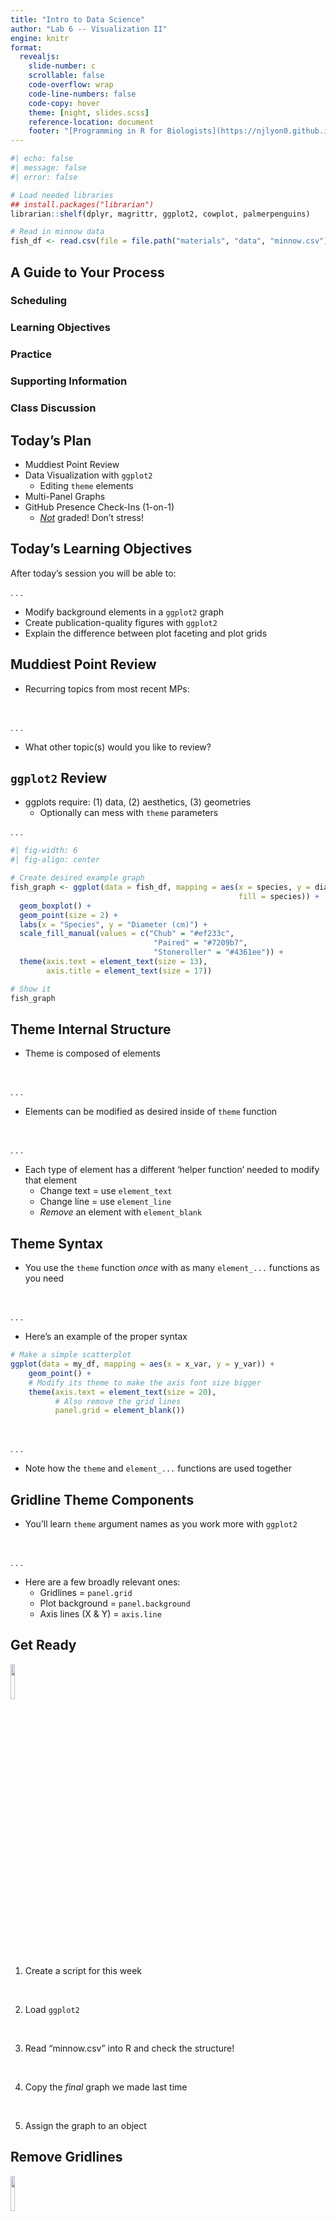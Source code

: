 ```yaml
---
title: "Intro to Data Science"
author: "Lab 6 -- Visualization II"
engine: knitr
format: 
  revealjs: 
    slide-number: c
    scrollable: false
    code-overflow: wrap
    code-line-numbers: false
    code-copy: hover
    theme: [night, slides.scss]
    reference-location: document
    footer: "[Programming in R for Biologists](https://njlyon0.github.io/teach_r-for-biologists/)"
---
```


```r
#| echo: false
#| message: false
#| error: false

# Load needed libraries
## install.packages("librarian")
librarian::shelf(dplyr, magrittr, ggplot2, cowplot, palmerpenguins)
```

```r
# Read in minnow data
fish_df <- read.csv(file = file.path("materials", "data", "minnow.csv"))
```

## A Guide to Your Process

### [Scheduling]{.blue}

### [Learning Objectives]{.purple}

### [Practice]{.pink}

### [Supporting Information]{.orange}

### [Class Discussion]{.gold}

## [Today's Plan]{.blue}

- Muddiest Point Review
- Data Visualization with `ggplot2`
    - Editing `theme` elements
- Multi-Panel Graphs
- GitHub Presence Check-Ins (1-on-1)
    - <u>_Not_</u> graded! Don't stress!

## [Today's Learning Objectives]{.purple}

After today's session you will be able to:

. . .

- Modify background elements in a `ggplot2` graph
- Create publication-quality figures with `ggplot2`
- Explain the difference between plot faceting and plot grids

## [Muddiest Point Review]{.gold}

- Recurring topics from most recent MPs:

\

. . .

- What other topic(s) would you like to review?

## [`ggplot2` Review]{.orange} {.smaller}

- ggplots require: (1) data, (2) aesthetics, (3) geometries
    - Optionally can mess with `theme` parameters

. . .

```r
#| fig-width: 6
#| fig-align: center

# Create desired example graph
fish_graph <- ggplot(data = fish_df, mapping = aes(x = species, y = diameter_cm, 
                                                   fill = species)) +
  geom_boxplot() +
  geom_point(size = 2) +
  labs(x = "Species", y = "Diameter (cm)") +
  scale_fill_manual(values = c("Chub" = "#ef233c", 
                                "Paired" = "#7209b7", 
                                "Stoneroller" = "#4361ee")) +
  theme(axis.text = element_text(size = 13),
        axis.title = element_text(size = 17))

# Show it
fish_graph
```

## [Theme Internal Structure]{.orange} {.smaller}

- Theme is composed of [elements]{.purple}

\

. . . 

- Elements can be modified as desired inside of `theme` function

\

. . . 

- Each type of element has a different 'helper function' needed to modify that element
    - Change text = use `element_text`
    - Change line = use `element_line`
    - _Remove_ an element with `element_blank`

## [Theme Syntax]{.orange} {.smaller}

- You use the `theme` function _once_ with as many `element_...` functions as you need

\

. . . 

- Here's an example of the proper syntax
```.r
# Make a simple scatterplot
ggplot(data = my_df, mapping = aes(x = x_var, y = y_var)) +
    geom_point() +
    # Modify its theme to make the axis font size bigger
    theme(axis.text = element_text(size = 20),
          # Also remove the grid lines
          panel.grid = element_blank())
```

\

. . . 

- Note how the `theme` and `element_...` functions are used together

## [Gridline Theme Components]{.orange} {.smaller}

- You'll learn `theme` argument names as you work more with `ggplot2`

\

. . . 

- Here are a few broadly relevant ones:
    - Gridlines = `panel.grid`
    - Plot background = `panel.background`
    - Axis lines (X & Y) = `axis.line`

## [Get Ready]{.pink} {.smaller}

![](images/hex-ggplot2.png){.absolute top=0 left=1100 width="12%" fig-alt="hex logo for ggplot2 R package"}

1. Create a script for this week

\

2. Load `ggplot2`

\

3. Read "minnow.csv" into R and check the structure!

\

4. Copy the _final_ graph we made last time

\

5. Assign the graph to an object

## [Remove Gridlines]{.pink} {.smaller}

![](images/hex-ggplot2.png){.absolute top=0 left=1100 width="12%" fig-alt="hex logo for ggplot2 R package"}

- To that graph, add the following code:
    - `theme(panel.grid = element_blank())`

\

. . . 

- What does this do to your graph?

\

. . . 

- What happens if you add these two lines as well (**inside** of the `theme` parentheses!)?
    - `panel.background = element_blank()`
    - `axis.line = element_line(color = "black"))`

## [Remove Gridlines]{.pink} {.smaller}

![](images/hex-ggplot2.png){.absolute top=0 left=1100 width="12%" fig-alt="hex logo for ggplot2 R package"}

::::{.columns}
:::{.column width="50%"}

```r
#| fig-height: 10

# Make the first theme modification
fish_graph +
  theme(panel.grid = element_blank())
```

:::
:::{.column width="50%"}

```r
#| fig-height: 10

# Make the remaining theme modifications
fish_graph + 
  theme(panel.grid = element_blank(),
        panel.background = element_blank(),
        axis.line = element_line(color = "black"))
```

:::
::::

## [Changing Text Size]{.orange} {.smaller}

- We can also modify text size inside of `theme`

\

. . . 

- Axis "[title]{.purple}" vs. axis "[text]{.purple}"
    - `axis.title` = axis label text (given to `labs` function)
    - `axis.text` = text on axis tick marks

\

. . . 

![](images/graph-title-v-text.png){.absolute top=80 left=750 width="40%" fig-alt="Screen capture of the x-axis of a ggplot2-style graph with the axis label (i.e., the bigger text -- a.k.a. 'title') in a rectangle and the axis tick labels (i.e., the smaller text -- a.k.a. 'text') in a separate rectangle"}

. . . 

- Want to modify just X or Y? Add that to the argument name!
    - E.g., `theme(axis.text.x = element_text(...))`

## [Change Text Size]{.pink} {.smaller}

![](images/hex-ggplot2.png){.absolute top=0 left=1100 width="12%" fig-alt="hex logo for ggplot2 R package"}

- Take your most recent graph
    - No gridlines, no background gray square, black axis lines

\

. . .

- And make the following tweaks:
    - Make the axis _title_ font size 15
    - Make the axis _text_ font size 13

\

. . .

- What does that leave you with?

## [Change Text Size]{.pink} {.smaller}

![](images/hex-ggplot2.png){.absolute top=0 left=1100 width="12%" fig-alt="hex logo for ggplot2 R package"}

```r
#| fig-width: 6
#| fig-align: center

# Create desired example graph and change font size
fish_graph +
  theme(panel.grid = element_blank(),
        panel.background = element_blank(),
        axis.line = element_line(color = "black"),
        axis.title = element_text(size = 15),
        axis.text = element_text(size = 13))
```

## [Customizing Legend]{.orange} {.smaller}

- You can also customize the plot legend in the `theme` function!
    - Legend placement = `legend.position`
    - Legend title = `legend.title`

\

. . .

- `legend.position` works differently than most other elements!
    - Instead of wanting `element_...` it wants `c(<x position>, <y position>)`
    - Positions range from 0 (left / bottom) to 1 (right / top)

## [Customizing Legend Syntax]{.orange} {.smaller}

- Check out an example where we put the legend in the middle of the plot
```.r
# Example scatterplot
ggplot(data = my_df, mapping = aes(x = x_var, y = y_var)) +
    geom_point() +
    # With legend in the middle of the space
    theme(legend.position = c(0.5, 0.5))
```

\

. . .

- That graph would have the legend in both:
    - the center (left / right)
    - the middle (top / bottom)

## [Customize Legend]{.pink} {.smaller}

![](images/hex-ggplot2.png){.absolute top=0 left=1100 width="12%" fig-alt="hex logo for ggplot2 R package"}

- To the graph you created last practice:
    - Remove the legend title
    - Experiment with legend placement until you’re happy

\

- You may put the legend wherever you'd like _but_:
    - It <u>should not</u> overlap any points / boxplots

\

- What does _that_ graph look like?

## [Customize Legend]{.pink} {.smaller}

![](images/hex-ggplot2.png){.absolute top=0 left=1100 width="12%" fig-alt="hex logo for ggplot2 R package"}

```r
#| fig-width: 6
#| fig-align: center

# Create desired example graph and change font size
fish_graph +
  theme(panel.grid = element_blank(),
        panel.background = element_blank(),
        axis.line = element_line(color = "black"),
        axis.title = element_text(size = 15),
        axis.text = element_text(size = 13),
        legend.title = element_blank(),
        legend.position = c(0.8, 0.8))
```

## [Temperature Check]{.purple}

#### How are you Feeling?

<p align="center">
<img src="comics/debugging.png" alt="Comic-style graph depicting someone's emotional state as they debug code (from initial struggle and defeat to eventual triumph)">
</p>

## [Multi-Panel Background]{.orange} {.smaller}

::::{.columns}
:::{.column width="65%"}
- Sometimes nice to have multiple graphs next to each other
    - Makes direct comparison easier
    - Journals have limits on number of figures but multi-panels still count as 1

\

- Two methods (for ggplots):
    1. `ggplot2::facet_grid()`
    2. `cowplot::plot_grid()`

:::
:::{.column width="35%"}

<img src="images/graph-multi-panel.jpg" alt="Three panels of maps of the continental US where each panel shows conditions under a different climate change future" align="right">

:::
::::

## [Facted Graphs]{.orange} {.smaller}

- `ggplot2` has an internal way of handling this called [facets]{.purple}

\

. . . 

- Facets work similarly to geometries
    - You get separate plots for each level of the facet variable

\

. . . 

- Facets must _all_ be the same plot type and _have identical axes_
    - Sometimes not an issue but good to keep in mind!

## [Fact Syntax]{.orange} {.smaller}

- To facet into 1 row x many columns:
```.r
# Example scatterplot
ggplot(data = my_df, mapping = aes(x = x_var, y = y_var)) +
    geom_point() +
    # Facet into rows of some other variable
    facet_grid(. ~ facet_variable)
```

\

. . .

- To facet into many rows x 1 column:
```.r
# Example scatterplot
ggplot(data = my_df, mapping = aes(x = x_var, y = y_var)) +
    geom_point() +
    # Facet into rows of some other variable
    facet_grid(facet_variable ~ .)
```

## [Facet Example]{.orange} {.smaller}

![](images/hex-penguins.png){.absolute top=0 left=1100 width="12%" fig-alt="hex logo for palmerpenguins R package"}
![](images/hex-ggplot2.png){.absolute top=0 left=965 width="12%" fig-alt="hex logo for ggplot2 R package"}

- `facet_grid(. ~ island)`

```r
#| fig-width: 6
#| fig-align: center

# Take the penguin data and remove NA values
peng_df <- palmerpenguins::penguins %>%
  dplyr::filter(!is.na(flipper_length_mm) & !is.na(body_mass_g))

# Generate scatterplot
ggplot(data = peng_df, aes(x = body_mass_g, y = flipper_length_mm, color = species)) + 
  geom_point() +
  geom_smooth(method = "lm", formula = "y ~ x", se = F) +
  # facet_grid(island ~ .) + # 3 rows x 1 column
  facet_grid(. ~ island) + # 3 columns by 1 row
  labs(x = "Body Mass (g)", y = "Flipper Length (mm)") +
  supportR::theme_lyon() +
  theme(legend.position = c(0.87, 0.85))
```

## [Facet]{.pink} {.smaller}

![](images/hex-ggplot2.png){.absolute top=0 left=1100 width="12%" fig-alt="hex logo for ggplot2 R package"}

- Using the fish data, make a new graph that:
    - Has nest _diameter_ on the X axis
    - Has nest _depth_ on the Y axis
    - Is a scatterplot
    - Faceted by species
    - Plus any additional `theme` tweaks you want to make!

\

- What does your plot look like?

## [Facet]{.pink} {.smaller}

![](images/hex-ggplot2.png){.absolute top=0 left=1100 width="12%" fig-alt="hex logo for ggplot2 R package"}

```r
#| fig-width: 6
#| fig-align: center

# Make desired graph
ggplot(data = fish_df, aes(x = diameter_cm, y = depth_cm, color = species)) +
  geom_point() +
  facet_grid(. ~ species) +
  theme_bw() +
  theme(legend.position = "none")
```

## [Plot Grids]{.orange} {.smaller}

- Facets work great when all panels are the same
    - What about when you want <u>different graphs in each panel</u>?

\

. . . 

- `cowplot::plot_grid` lets you put multiple different graphs together

\

. . . 

- Have to make graphs _separately_ first, _then_ combine them

\

. . . 

- Example syntax: 
    - `cowplot::plot_grid(plot1, plot2, ncol = 1, nrow = 2)`
    - A lot of other optional arguments

## [Plot Grid Example]{.orange} {.smaller}

```r
#| fig-width: 10
#| fig-align: center

# Make faceted plot
first <- penguins %>%
  dplyr::filter(!is.na(sex) & !is.na(flipper_length_mm)) %>%
  ggplot(aes(x = sex, y = flipper_length_mm, fill = sex)) +
  geom_jitter(alpha = 0.3, width = 0.15) +
  geom_violin(alpha = 0.5) +
  labs(x = "Sex", y = "Flipper Length (mm)") +
  scale_fill_manual(values = c("pink", "navy")) +
  supportR::theme_lyon() +
  theme(legend.position = "none")

# Make a second graph
second <- penguins %>% 
  dplyr::filter(!is.na(species) & !is.na(body_mass_g)) %>%
  ggplot(aes(x = species, y = body_mass_g, fill = species)) +
  coord_flip() +
  geom_boxplot(alpha = 0.5) +
  labs(x = "Species", y = "Body Mass (g)") +
  scale_fill_manual(values = c("#8ecae6", "#219ebc", "#023047")) +
  supportR::theme_lyon() +
  theme(legend.position = "none")

# Assemble plot grid
cowplot::plot_grid(first, second, labels = "AUTO", ncol = 2, nrow = 1)
```

## [Plot Grids]{.pink} {.smaller}

![](images/hex-cowplot.png){.absolute top=0 left=1100 width="12%" fig-alt="hex logo for cowplot R package"}
![](images/hex-ggplot2.png){.absolute top=0 left=965 width="12%" fig-alt="hex logo for ggplot2 R package"}

- Make two graphs using the fish data:

1. Copy your faceted graph of diameter vs. depth
    - But remove the facet by species

2. Make a boxplot with flow on the y-axis and species on the x-axis

\

- Using `plot_grid`, make a multi-panel graph with these two graphs
    - Make them side by side (I.e., 2 columns, 1 row)

## [Plot Grids]{.pink} {.smaller}

![](images/hex-cowplot.png){.absolute top=0 left=1100 width="12%" fig-alt="hex logo for cowplot R package"}
![](images/hex-ggplot2.png){.absolute top=0 left=965 width="12%" fig-alt="hex logo for ggplot2 R package"}

\
\

```r
#| fig-width: 10
#| fig-align: center

# Make desired graph
fish1 <- ggplot(data = fish_df, aes(x = diameter_cm, y = depth_cm, color = species)) +
  geom_point() +
  # facet_grid(. ~ species) +
  labs(x = "Diameter (cm)", y = "Depth (cm)") +
  theme_bw() +
  theme(legend.position = "none")

# Make second desired graph
fish2 <- ggplot(data = fish_df, aes(x = species, y = flow_cfs, fill = species)) +
  geom_boxplot() +
  labs(x = "Species", y = "Flow (cubic feet / second)") +
  theme_bw() +
  theme(legend.position = "none")

# Assemble into a multi-panel graph
cowplot::plot_grid(fish1, fish2, labels = "AUTO", ncol = 2, nrow = 1)
```

## [Temperature Check]{.purple}

#### How are you Feeling?

<p align="center">
<img src="comics/debugging.png" alt="Comic-style graph depicting someone's emotional state as they debug code (from initial struggle and defeat to eventual triumph)">
</p>

## [GitHub Presence FAQ]{.orange} {.smaller}

- Worth 40 pts (16% course grade)

\

- Checklist-style rubric on Canvas

\

- Due [day before _last_ lab]{.blue}

\

- Can basically finish all of it now though if you want!

## [GitHub Presence Assignment]{.orange} {.smaller}

- This assignment will seriously help in interviews / job apps!
    - Demonstrates your data science skills

\

. . .

- I don't want anyone caught unawares by this assignment
    - So I'll meet with each of you 1-on-1 today to see where you're at so far

\

. . .

- Good chance for you to ask any questions you have!
    - Also lets me give you tips for success

## [Upcoming Due Dates]{.blue} {.smaller}

::::{.columns}
:::{.column width="50%"}

### Due before lab

#### (By midnight)

- Homework \#6
- Muddiest Point \#7

:::
:::{.column width="50%"}

### Due before lecture

#### (By midnight)

- Homework \#7
- Submit [Draft 2]{.blue} of Function Tutorials
    - Double check rubric to see that you're not leaving any points on the table!
    - Remember to also <u>submit the Revision Response</u>

:::
::::

## [GitHub 1-on-1s]{.gold} {.smaller}

- Stick around until we do our 1-on-1

\

- After you have met with me you can leave
    - Though you're welcome to stay and work on Homework \#6 / course assignments!

\

- Any volunteers to go first?

